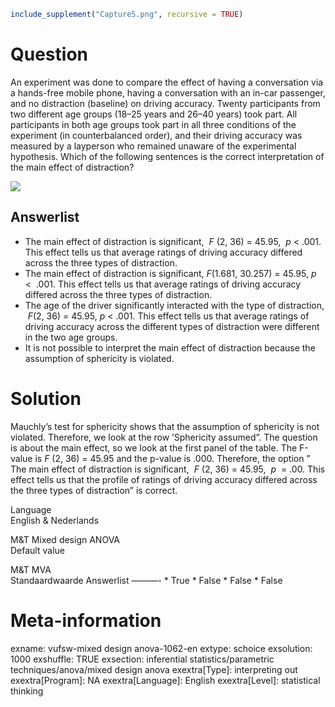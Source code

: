 ```r
include_supplement("Capture5.png", recursive = TRUE)
```

Question
========
An experiment was done to compare the effect of having a conversation
via a hands-free mobile phone, having a conversation with an in-car
passenger, and no distraction (baseline) on driving accuracy. Twenty
participants from two different age groups (18–25 years and 26–40 years)
took part. All participants in both age groups took part in all three
conditions of the experiment (in counterbalanced order), and their
driving accuracy was measured by a layperson who remained unaware of the
experimental hypothesis. Which of the following sentences is the correct
interpretation of the main effect of distraction?  
  
![](Capture5.png)

Answerlist
----------
* The main effect of distraction is significant,  *F* (2, 36) = 45.95,
   *p* &lt; .001. This effect tells us that average ratings of driving
  accuracy differed across the three types of distraction.
* The main effect of distraction is significant, *F*(1.681, 30.257) =
  45.95, *p*  &lt;  .001. This effect tells us that average ratings of
  driving accuracy differed across the three types of distraction.
* The age of the driver significantly interacted with the type of
  distraction,  *F*(2, 36) = 45.95, *p* &lt; .001. This effect tells us
  that average ratings of driving accuracy across the different types of
  distraction were different in the two age groups.
* It is not possible to interpret the main effect of distraction because
  the assumption of sphericity is violated.

Solution
========





Mauchly's test for sphericity shows that the assumption of sphericity is
not violated. Therefore, we look at the row 'Sphericity assumed". The
question is about the main effect, so we look at the first panel of the
table. The F-value is *F* (2, 36) = 45.95 and the p-value is .000.
Therefore, the option " The main effect of distraction is significant,
 *F* (2, 36) = 45.95,  *p*  = .00. This effect tells us that the profile
of ratings of driving accuracy differed across the three types of
distraction" is correct.





Language  
English & Nederlands

M&T Mixed design ANOVA  
Default value

M&T MVA  
Standaardwaarde
Answerlist
----------
* True
* False
* False
* False

Meta-information
================
exname: vufsw-mixed design anova-1062-en
extype: schoice
exsolution: 1000
exshuffle: TRUE
exsection: inferential statistics/parametric techniques/anova/mixed design anova
exextra[Type]: interpreting out
exextra[Program]: NA
exextra[Language]: English
exextra[Level]: statistical thinking

